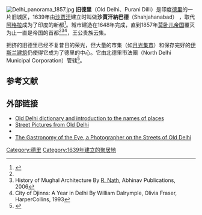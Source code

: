 {{Infobox settlement
| name=旧德里
| native_name=Purani Dilli
| native_name_lang        =
| other_name              =
| settlement_type         = 地区
| nickname                =
| pushpin_map=India Delhi#India
| pushpin_map_alt=
| pushpin_map_caption=
| coordinates             = {{coord|28|39|39|N|77|13|48|E|display=inline}}
| subdivision_type        = 国家
| subdivision_name        = {{flag|India}}
| subdivision_type1       = 直辖区
| subdivision_type2       = 区
| subdivision_name1       = [[德里|德里]]
| subdivision_name2       = [[中德里|中德里]]
}}
[[File:Delhi_panorama_1857.jpg|thumb]]
'''旧德里'''（Old Delhi、Purani Dilli）是印度[[德里|德里]]的一片旧城区，1639年由[[沙贾汗|沙贾汗]]建立时叫做'''沙賈汗納巴德'''（Shahjahanabad） ，取代[[阿格拉|阿格拉]]成为了印度的新都<ref name=":0">{{Cite book|title=The Delhi Omnibus|last=Spear|first=Percival|publisher=Oxford University Press|year=2012|isbn=9780195659832|location=New Delhi|pages=26|chapter=Delhi: A Historical Sketch - The Mogul Empire}}</ref>。城市建造在1648年完成，直到1857年[[莫卧儿帝国|莫卧儿帝国]]覆灭为止一直是帝国的首都<ref name=":0" /><ref>History of Mughal Architecture By [[Ram_Nath|R. Nath]], Abhinav Publications, 2006</ref><ref>City of Djinns: A Year in Delhi By William Dalrymple, Olivia Fraser, HarperCollins, 1993</ref>，王公贵族云集。

拥挤的旧德里已经不复昔日的荣光，但大量的市集（如[[月光集市|月光集市]]）和保存完好的[[伊斯兰建筑|伊斯兰建筑]]仍使得它成为了德里的中心。它由北德里市法團（North Delhi Municipal Corporation）管辖<ref>{{cite news|title=Remove overhead wires in old Delhi: North body|url=http://indianexpress.com/article/cities/delhi/remove-overhead-wires-in-old-delhi-north-body-4980179/|work=The Indian Express|date=13 December 2017|access-date=14 February 2018|archive-url=https://web.archive.org/web/20191011113140/https://indianexpress.com/article/cities/delhi/remove-overhead-wires-in-old-delhi-north-body-4980179/|archive-date= 2019-10}}</ref>。

== 参考文献==
{{reflist}}

== 外部链接 ==
{{commons category|Old Delhi}}
*[https://www.livemint.com/Leisure/jCDl9CGtowdefkZgFdYD8L/Heritage--The-Old-Delhi-dictionary.html Old Delhi dictionary and introduction to the names of places] {{Wayback|url=https://www.livemint.com/Leisure/jCDl9CGtowdefkZgFdYD8L/Heritage--The-Old-Delhi-dictionary.html |date=20201126191753 }}
* [http://photo.mellbin.com/Travel/2008-India-Delhi-Streets-2008/6639790_uwHBG#423618733_iFksM Street Pictures from Old Delhi] {{Wayback|url=http://photo.mellbin.com/Travel/2008-India-Delhi-Streets-2008/6639790_uwHBG#423618733_iFksM |date=20170215021134 }}
* {{cite news |title=Purani Dilli continues to prosper |url=http://www.tribuneindia.com/2000/20001104/windows/estate.htm |work=The Tribune |date=November 4, 2000 |accessdate=2020-11-09 |archive-date=2021-01-18 |archive-url=https://web.archive.org/web/20210118232454/https://www.tribuneindia.com/2000/20001104/windows/estate.htm |dead-url=no }}
* [http://www.photo-mark.com/notes/2013/dec/04/gastronomy-eye/ The Gastronomy of the Eye, a Photographer on the Streets of Old Delhi] {{Wayback|url=http://www.photo-mark.com/notes/2013/dec/04/gastronomy-eye/ |date=20140707082528 }}

[[Category:德里|Category:德里]]
[[Category:1639年建立的聚居地|Category:1639年建立的聚居地]]